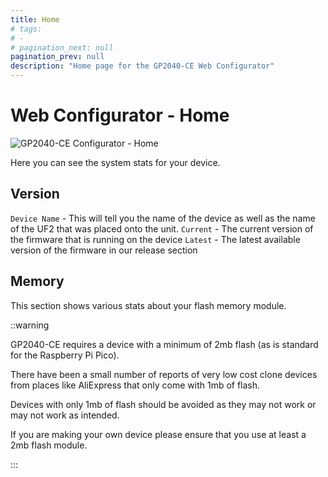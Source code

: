 ```yaml
---
title: Home
# tags:
# -
# pagination_next: null
pagination_prev: null
description: "Home page for the GP2040-CE Web Configurator"
---
```


# Web Configurator - Home

![GP2040-CE Configurator - Home](../../assets/images/gpc-home.png)

Here you can see the system stats for your device.

## Version
`Device Name` - This will tell you the name of the device as well as the name of the UF2 that was placed onto the unit.
`Current` - The current version of the firmware that is running on the device
`Latest` - The latest available version of the firmware in our release section

## Memory
This section shows various stats about your flash memory module.


::warning

GP2040-CE requires a device with a minimum of 2mb flash (as is standard for the Raspberry Pi Pico).

There have been a small number of reports of very low cost clone devices from places like AliExpress that only come with 1mb of flash.

Devices with only 1mb of flash should be avoided as they may not work or may not work as intended.

If you are making your own device please ensure that you use at least a 2mb flash module.

:::
